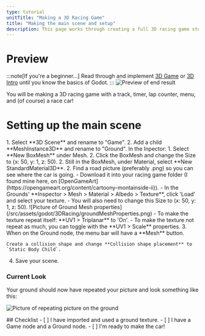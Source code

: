 ```yaml
---
type: tutorial
unitTitle: "Making a 3D Racing Game"
title: "Making the main scene and setup"
description: This page works through creating a full 3D racing game step-by-step
---
```



# Preview
:::note[If you're a beginner...]
Read through and implement [3D Game](/game-design/godot/3dgame) or [3D Intro](/game-design/godot/3d) until you know the basics of Godot.
:::
![Preview of end result](/src/assets/godot/3DRacing/boostGameRunning.png)

You will be making a 3D racing game with a track, timer, lap counter, menu, and (of course) a race car!

# Setting up the main scene

<Steps>
1. Select **3D Scene** and rename to "Game".
2. Add a child **MeshInstance3D** and rename to "Ground". In the Inpector:
1. Select **New BoxMesh** under Mesh.
2. Click the BoxMesh and change the Size to (x: 50, y: 1, z: 50).
2. Still in the BoxMesh, under Material, select **New StandardMaterial3D**.
2. Find a road picture (preferably .png) so you can see where the car is going.
    - Download it into your racing game folder (I found mine here, on [OpenGameArt](https://opengameart.org/content/cartoony-montainside-ii)).
    - In the Grounds' **Inspector > Mesh > Material > Albedo > Texture**, click 'Load' and select your texture.
    - You will also need to change this Size to (x: 50, y: 1, z: 50).
    ![Picture of Ground Mesh properties](/src/assets/godot/3DRacing/groundMeshProperties.png)
    - To make the texture repeat itself: **UV1 > Triplanar** to 'On'.
    - To make the texture not repeat as much, you can toggle with the  **UV1 > Scale** properties.
3. When on the Ground node, the menu bar will have a **Mesh** button.

    Create a collision shape and change **Collision shape placement** to `Static Body Child`.
4. Save your scene.
</Steps>

### Current Look
Your ground should now have repeated your picture and look something like this:


![Picture of repeating picture on the ground](/src/assets/godot/3DRacing/repeatingAPicForGround.png)


<Box>
## Checklist
<Checklist>
- [ ] I have imported and used a ground texture.
- [ ] I have a Game node and a Ground node.
- [ ] I'm ready to make the car!
</Checklist>
</Box>